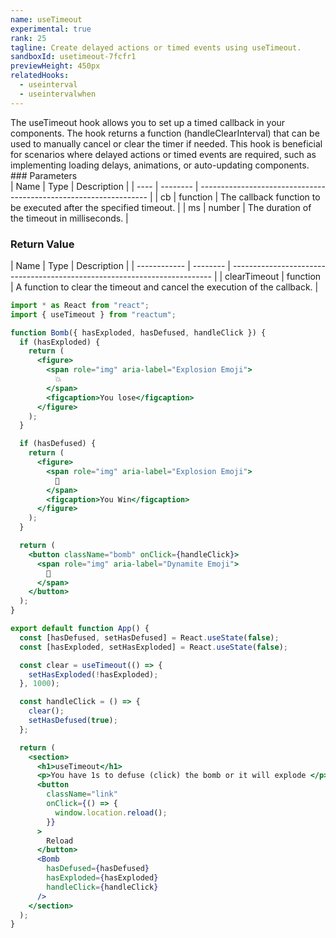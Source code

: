 ```yaml
---
name: useTimeout
experimental: true
rank: 25
tagline: Create delayed actions or timed events using useTimeout.
sandboxId: usetimeout-7fcfr1
previewHeight: 450px
relatedHooks:
  - useinterval
  - useintervalwhen
---
```



<HookDescription name={frontmatter.name}>
  The useTimeout hook allows you to set up a timed callback in your components.
  The hook returns a function (handleClearInterval) that can be used to manually
  cancel or clear the timer if needed. This hook is beneficial for scenarios
  where delayed actions or timed events are required, such as implementing
  loading delays, animations, or auto-updating components.
</HookDescription>

<div class="reference">
  ### Parameters

  <div class="table-container">
  | Name | Type     | Description                                                       |
  | ---- | -------- | ----------------------------------------------------------------- |
  | cb   | function | The callback function to be executed after the specified timeout. |
  | ms   | number   | The duration of the timeout in milliseconds.                      |
  </div>

  ### Return Value

  <div class="table-container">
  | Name         | Type     | Description                                                               |
  | ------------ | -------- | ------------------------------------------------------------------------- |
  | clearTimeout | function | A function to clear the timeout and cancel the execution of the callback. |
  </div>
</div>

<CodePreview
  sandboxId={frontmatter.sandboxId}
  previewHeight={frontmatter.previewHeight}
/>

<StaticCodeContainer>

```jsx
import * as React from "react";
import { useTimeout } from "reactum";

function Bomb({ hasExploded, hasDefused, handleClick }) {
  if (hasExploded) {
    return (
      <figure>
        <span role="img" aria-label="Explosion Emoji">
          💥
        </span>
        <figcaption>You lose</figcaption>
      </figure>
    );
  }

  if (hasDefused) {
    return (
      <figure>
        <span role="img" aria-label="Explosion Emoji">
          🎉
        </span>
        <figcaption>You Win</figcaption>
      </figure>
    );
  }

  return (
    <button className="bomb" onClick={handleClick}>
      <span role="img" aria-label="Dynamite Emoji">
        🧨
      </span>
    </button>
  );
}

export default function App() {
  const [hasDefused, setHasDefused] = React.useState(false);
  const [hasExploded, setHasExploded] = React.useState(false);

  const clear = useTimeout(() => {
    setHasExploded(!hasExploded);
  }, 1000);

  const handleClick = () => {
    clear();
    setHasDefused(true);
  };

  return (
    <section>
      <h1>useTimeout</h1>
      <p>You have 1s to defuse (click) the bomb or it will explode </p>
      <button
        className="link"
        onClick={() => {
          window.location.reload();
        }}
      >
        Reload
      </button>
      <Bomb
        hasDefused={hasDefused}
        hasExploded={hasExploded}
        handleClick={handleClick}
      />
    </section>
  );
}
```

</StaticCodeContainer>
